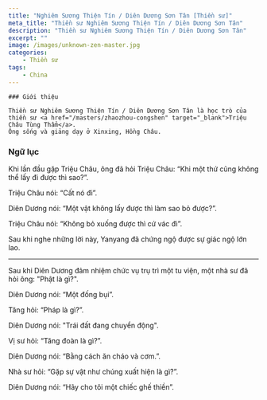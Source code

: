 ```yaml
---
title: "Nghiêm Sương Thiện Tín / Diên Dương Sơn Tân [Thiền sư]"
meta_title: "Thiền sư Nghiêm Sương Thiện Tín / Diên Dương Sơn Tân"
description: "Thiền sư Nghiêm Sương Thiện Tín / Diên Dương Sơn Tân"
excerpt: ""
image: /images/unknown-zen-master.jpg
categories:
    - Thiền sư
tags:
    - China
---
```


<div className="grid xl:grid-cols-8 lg:grid-cols-8 md:grid-cols-2 sm:grid-cols-2 xs:grid-cols-1 gap-8 bg-body dark:bg-darkmode-body">

  <div className="lg:col-span-3 md:col-span-1">

    ### Giới thiệu

    Thiền sư Nghiêm Sương Thiện Tín / Diên Dương Sơn Tân là học trò của thiền sư <a href="/masters/zhaozhou-congshen" target="_blank">Triệu Châu Tùng Thẩm</a>.
    Ông sống và giảng dạy ở Xinxing, Hồng Châu.

</div>

<div className="lg:col-span-5 md:col-span-1">

### Ngữ lục

Khi lần đầu gặp Triệu Châu, ông đã hỏi Triệu Châu: “Khi một thứ cũng không thể lấy đi được thì sao?”.

Triệu Châu nói: “Cất nó đi”.

Diên Dương nói: “Một vật không lấy được thì làm sao bỏ được?”.

Triệu Châu nói: “Không bỏ xuống được thì cứ vác đi”.

Sau khi nghe những lời này, Yanyang đã chứng ngộ được sự giác ngộ lớn lao.

---

Sau khi Diên Dương đảm nhiệm chức vụ trụ trì một tu viện, một nhà sư đã hỏi ông: "Phật là gì?".

Diên Dương nói: “Một đống bụi”.

Tăng hỏi: “Pháp là gì?”.

Diên Dương nói: "Trái đất đang chuyển động".

Vị sư hỏi: “Tăng đoàn là gì?”.

Diên Dương nói: “Bằng cách ăn cháo và cơm.”.

Nhà sư hỏi: “Gặp sự vật như chúng xuất hiện là gì?”.

Diên Dương nói: “Hãy cho tôi một chiếc ghế thiền”.

</div>

</div>
